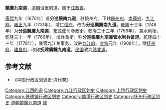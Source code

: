 '''饒廣九南道'''，[[清朝|清朝]]设置的道，属于[[江西省_(清)|江西省]]。

[[康熙|康熙]]九年（1670年）设'''分巡饒南九道'''，驻饒州府，下辖[[饒州府|饒州府]]、[[南康府|南康府]]、[[九江府|九江府]]。[[雍正|雍正]]九年（1731年），增[[广信府|广信府]]，改为'''分巡廣饒南九道'''。[[乾隆|乾隆]]十三年（1748年）为'''分巡饒廣九南道'''，[[布政使|布政使]]司参政衔。乾隆二十三年（1758年），兼水利衔，乾隆三十一年（1766年），增兵备衔，称'''分巡饒廣九南兼管水利兵备道'''。乾隆四十三年（1778年），兼管九江关事务，改驻[[九江府|九江府]]。[[宣统|宣统]]元年（1909年），增[[抚州府|抚州府]]、[[建昌府|建昌府]]，改称'''抚建廣饒九南道'''。[[中華民國|民国]]改为[[赣北道|赣北道]]。

==参考文献==
*《中国行政区划通史·清代卷》

{{江西省历史二级政区|nocat}}
{{清朝巡守道|nocat}}
{{清朝江西省行政區劃|nocat}}
[[Category:江西的道|Category:江西的道]]
[[Category:九江行政区划史|Category:九江行政区划史]]
[[Category:上饶行政区划史|Category:上饶行政区划史]]
[[Category:景德镇行政区划史|Category:景德镇行政区划史]]
[[Category:鹰潭行政区划史|Category:鹰潭行政区划史]]
[[Category:抚州行政区划史|Category:抚州行政区划史]]
[[Category:清朝饒廣九南道|]]
[[Category:清朝的道|赣]]